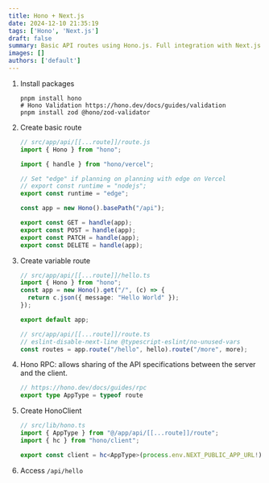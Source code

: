 ```yaml
---
title: Hono + Next.js
date: 2024-12-10 21:35:19
tags: ['Hono', 'Next.js']
draft: false
summary: Basic API routes using Hono.js. Full integration with Next.js
images: []
authors: ['default']
---
```


1. Install packages

    ```shell
    pnpm install hono 
    # Hono Validation https://hono.dev/docs/guides/validation
    pnpm install zod @hono/zod-validator
    ```

2. Create basic route

    ```ts
    // src/app/api/[[...route]]/route.js
    import { Hono } from "hono";

    import { handle } from "hono/vercel";

    // Set "edge" if planning on planning with edge on Vercel
    // export const runtime = "nodejs";
    export const runtime = "edge";

    const app = new Hono().basePath("/api");

    export const GET = handle(app);
    export const POST = handle(app);
    export const PATCH = handle(app);
    export const DELETE = handle(app);
    ```

3. Create variable route

    ```ts
    // src/app/api/[[...route]]/hello.ts
    import { Hono } from "hono";
    const app = new Hono().get("/", (c) => {
      return c.json({ message: "Hello World" });
    });

    export default app;

    // src/app/api/[[...route]]/route.ts
    // eslint-disable-next-line @typescript-eslint/no-unused-vars
    const routes = app.route("/hello", hello).route("/more", more);
    ```

4. Hono RPC: allows sharing of the API specifications between the server and the client.

    ```ts
    // https://hono.dev/docs/guides/rpc
    export type AppType = typeof route
    ```

5. Create HonoClient

    ```ts
    // src/lib/hono.ts
    import { AppType } from "@/app/api/[[...route]]/route";
    import { hc } from "hono/client";

    export const client = hc<AppType>(process.env.NEXT_PUBLIC_APP_URL!);
    ```

6. Access `/api/hello`
